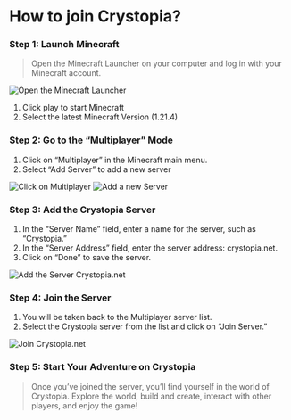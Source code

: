 # How to join Crystopia?

### Step 1: Launch Minecraft
> Open the Minecraft Launcher on your computer and log in with your Minecraft account.

![Open the Minecraft Launcher](/assets/images/mc-start.join.png)

1. Click play to start Minecraft
2. Select the latest Minecraft Version (1.21.4)

### Step 2: Go to the “Multiplayer” Mode

1. Click on “Multiplayer” in the Minecraft main menu.
2. Select “Add Server” to add a new server

![Click on Multiplayer](/assets/images/ingame-click-player.png)
![Add a new Server](/assets/images/add-server.png)

### Step 3: Add the Crystopia Server

1. In the “Server Name” field, enter a name for the server, such as “Crystopia.”
2. In the “Server Address” field, enter the server address: crystopia.net.
3. Click on “Done” to save the server.

![Add the Server Crystopia.net](/assets/images/add-server-modal.png)

### Step 4: Join the Server

1. You will be taken back to the Multiplayer server list.
2. Select the Crystopia server from the list and click on “Join Server.”

![Join Crystopia.net](/assets/images/server-join.png)

### Step 5: Start Your Adventure on Crystopia
> Once you’ve joined the server, you’ll find yourself in the world of Crystopia. Explore the world, build and create, interact with other players, and enjoy the game!